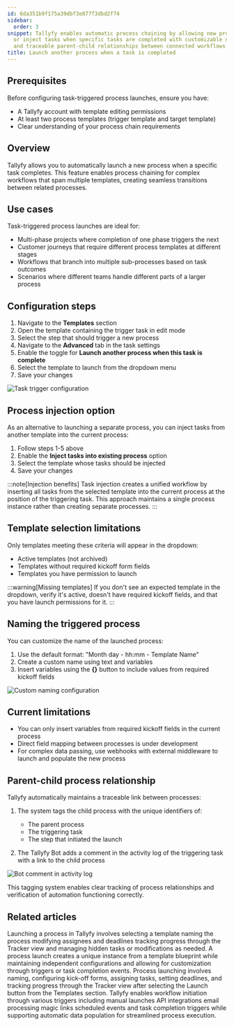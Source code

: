```yaml
---
id: 6da351b9f175a39dbf3e877f3dbd2f74
sidebar:
  order: 3
snippet: Tallyfy enables automatic process chaining by allowing new processes to launch
  or inject tasks when specific tasks are completed with customizable naming options
  and traceable parent-child relationships between connected workflows.
title: Launch another process when a task is completed
---
```


## Prerequisites

Before configuring task-triggered process launches, ensure you have:
- A Tallyfy account with template editing permissions
- At least two process templates (trigger template and target template)
- Clear understanding of your process chain requirements

## Overview

Tallyfy allows you to automatically launch a new process when a specific task completes. This feature enables process chaining for complex workflows that span multiple templates, creating seamless transitions between related processes.

## Use cases

Task-triggered process launches are ideal for:
- Multi-phase projects where completion of one phase triggers the next
- Customer journeys that require different process templates at different stages
- Workflows that branch into multiple sub-processes based on task outcomes
- Scenarios where different teams handle different parts of a larger process

## Configuration steps

1. Navigate to the **Templates** section
2. Open the template containing the trigger task in edit mode
3. Select the step that should trigger a new process
4. Navigate to the **Advanced** tab in the task settings
5. Enable the toggle for **Launch another process when this task is complete**
6. Select the template to launch from the dropdown menu
7. Save your changes

![Task trigger configuration](https://screenshots.tallyfy.com/tallyfy%2Fpro%2Fdesktop-light-launch-process-when-task-completed.png)

## Process injection option

As an alternative to launching a separate process, you can inject tasks from another template into the current process:

1. Follow steps 1-5 above
2. Enable the **Inject tasks into existing process** option
3. Select the template whose tasks should be injected
4. Save your changes

:::note[Injection benefits]
Task injection creates a unified workflow by inserting all tasks from the selected template into the current process at the position of the triggering task. This approach maintains a single process instance rather than creating separate processes.
:::

## Template selection limitations

Only templates meeting these criteria will appear in the dropdown:
* Active templates (not archived)
* Templates without required kickoff form fields
* Templates you have permission to launch

:::warning[Missing templates]
If you don't see an expected template in the dropdown, verify it's active, doesn't have required kickoff fields, and that you have launch permissions for it.
:::

## Naming the triggered process

You can customize the name of the launched process:

1. Use the default format: "Month day - hh:mm - Template Name"
2. Create a custom name using text and variables
3. Insert variables using the **{}** button to include values from required kickoff fields

![Custom naming configuration](https://screenshots.tallyfy.com/tallyfy%2Fpro%2Fdesktop-light-custom-naming-process.png)

## Current limitations

* You can only insert variables from required kickoff fields in the current process
* Direct field mapping between processes is under development
* For complex data passing, use webhooks with external middleware to launch and populate the new process

## Parent-child process relationship

Tallyfy automatically maintains a traceable link between processes:

1. The system tags the child process with the unique identifiers of:
   * The parent process
   * The triggering task
   * The step that initiated the launch

2. The Tallyfy Bot adds a comment in the activity log of the triggering task with a link to the child process

![Bot comment in activity log](https://screenshots.tallyfy.com/tallyfy/pro/desktop-light-show-bot-comment.png)

This tagging system enables clear tracking of process relationships and verification of automation functioning correctly.


## Related articles
<CardGrid>
<LinkTitleCard header="<b>Launching > Launch manually</b>" href="/products/pro/launching/how-can-i-launch-a-process-in-tallyfy/" > Launching a process in Tallyfy involves selecting a template naming the process modifying assignees and deadlines tracking progress through the Tracker view and managing hidden tasks or modifications as needed. </LinkTitleCard>
<LinkTitleCard header="<b>Pro > Launching</b>" href="/products/pro/launching/" > A process launch creates a unique instance from a template blueprint while maintaining independent configurations and allowing for customization through triggers or task completion events. </LinkTitleCard>
<LinkTitleCard header="<b>Tutorials > Launch a process</b>" href="/products/pro/tutorials/your-first-process/" > Process launching involves naming, configuring kick-off forms, assigning tasks, setting deadlines, and tracking progress through the Tracker view after selecting the Launch button from the Templates section. </LinkTitleCard>
<LinkTitleCard header="<b>Launching > Triggers</b>" href="/products/pro/launching/triggers/" > Tallyfy enables workflow initiation through various triggers including manual launches API integrations email processing magic links scheduled events and task completion triggers while supporting automatic data population for streamlined process execution. </LinkTitleCard>
</CardGrid>